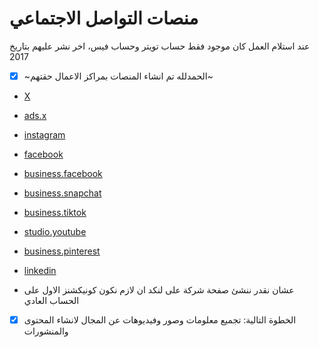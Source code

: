 # منصات التواصل الاجتماعي

عند استلام العمل كان موجود فقط حساب تويتر وحساب فيس، اخر نشر عليهم بتاريخ 2017

- [x] ~الحمدلله تم انشاء المنصات بمراكز الاعمال حقتهم~

- [X](https://x.com/mazen_aswyh)

- [ads.x](https://ads.x.com/simpleads/18ce55q7mv3/adsdesign?objective=3)

- [instagram](https://www.instagram.com/mazen.aswyh/)

- [facebook](https://www.facebook.com/profile.php?id=61566093597746)

- [business.facebook](https://business.facebook.com/latest/home/?asset_id=390669940804564&nav_ref=manage_page_ap_plus_left_nav_mbs_button)

- [business.snapchat](https://business.snapchat.com/724849c3-d14a-4927-94b1-4fcf50b8f244/dashboard?ref_aid=d305cf10-330b-4e44-bb93-0400c6ba6ed2)

- [business.tiktok](https://business.tiktok.com/manage/overview/?org_id=7415697390704902161&show-adv-guide=yes&overviewfrom=bc_registration)

- [studio.youtube](https://studio.youtube.com/channel/UCyVh5LIl_xOy17YBbjaxxcQ)

- [business.pinterest](https://www.pinterest.com/business/hub/)

- [linkedin](https://www.linkedin.com/in/mazen-aswyh)

- عشان نقدر ننشئ صفحة شركة على لنكد ان لازم نكون كونيكشنز الاول على الحساب العادي


- [x] الخطوة التالية: تجميع معلومات وصور وفيديوهات عن المجال لانشاء المحتوى والمنشورات
